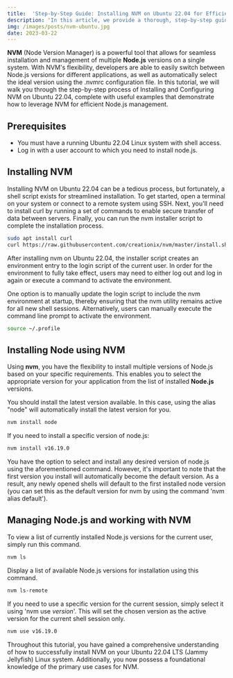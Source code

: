 ```yaml
---
title:  'Step-by-Step Guide: Installing NVM on Ubuntu 22.04 for Efficient Node.js Management'
description: 'In this article, we provide a thorough, step-by-step guide on how to install and set up NVM (Node Version Manager) on Ubuntu 22.04 for easy and efficient management of Node.js versions.'
img: /images/posts/nvm-ubuntu.jpg
date: 2023-03-22
---
```


**NVM** (Node Version Manager) is a powerful tool that allows for seamless installation and management of multiple **Node.js** versions on a single system. With NVM's flexibility, developers are able to easily switch between Node.js versions for different applications, as well as automatically select the ideal version using the .nvmrc configuration file. In this tutorial, we will walk you through the step-by-step process of Installing and Configuring NVM on Ubuntu 22.04, complete with useful examples that demonstrate how to leverage NVM for efficient Node.js management.

## Prerequisites

- You must have a running Ubuntu 22.04 Linux system with shell access.
- Log in with a user account to which you need to install node.js.

## Installing NVM

Installing NVM on Ubuntu 22.04 can be a tedious process, but fortunately, a shell script exists for streamlined installation. To get started, open a terminal on your system or connect to a remote system using SSH. Next, you'll need to install curl by running a set of commands to enable secure transfer of data between servers. Finally, you can run the nvm installer script to complete the installation process.

``` bash
sudo apt install curl 
curl https://raw.githubusercontent.com/creationix/nvm/master/install.sh | bash 
```

After installing nvm on Ubuntu 22.04, the installer script creates an environment entry to the login script of the current user. In order for the environment to fully take effect, users may need to either log out and log in again or execute a command to activate the environment.

One option is to manually update the login script to include the nvm environment at startup, thereby ensuring that the nvm utility remains active for all new shell sessions. Alternatively, users can manually execute the command line prompt to activate the environment.

``` bash
source ~/.profile 
```
## Installing Node using NVM

Using **nvm**, you have the flexibility to install multiple versions of Node.js based on your specific requirements. This enables you to select the appropriate version for your application from the list of installed **Node.js** versions.

You should install the latest version available. In this case, using the alias "node" will automatically install the latest version for you.

``` bash
nvm install node 
```

If you need to install a specific version of node.js:

``` bash
nvm install v16.19.0
```
You have the option to select and install any desired version of node.js using the aforementioned command. However, it's important to note that the first version you install will automatically become the default version. As a result, any newly opened shells will default to the first installed node version (you can set this as the default version for nvm by using the command 'nvm alias default').

## Managing Node.js and working with NVM

To view a list of currently installed Node.js versions for the current user, simply run this command.

``` bash
nvm ls 
```

Display a list of available Node.js versions for installation using this command.

``` bash
nvm ls-remote 
```

If you need to use a specific version for the current session, simply select it using 'nvm use *version*'. This will set the chosen version as the active version for the current shell session only.

``` bash
nvm use v16.19.0
```

Throughout this tutorial, you have gained a comprehensive understanding of how to successfully install NVM on your Ubuntu 22.04 LTS (Jammy Jellyfish) Linux system. Additionally, you now possess a foundational knowledge of the primary use cases for NVM.
